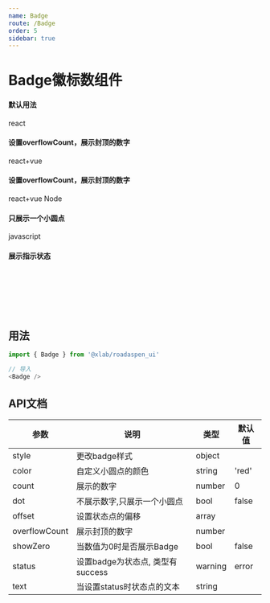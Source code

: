 ```yaml
---
name: Badge
route: /Badge
order: 5
sidebar: true
---
```



# Badge徽标数组件

#### 默认用法
<Playground>
    <Badge count={99}>react</Badge>
</Playground>

#### 设置overflowCount，展示封顶的数字
<Playground>
    <Badge count={129} overflowCount={99}>react+vue</Badge>
</Playground>

#### 设置overflowCount，展示封顶的数字
<Playground>
    <Badge count={129} overflowCount={99}>react+vue</Badge><span style={{marginLeft:"60px"}}></span>
    <Badge count={129} overflowCount={99} style={{backgroundColor: 'green'}}>Node</Badge>
</Playground>

#### 只展示一个小圆点
<Playground>
    <Badge count={1} dot>javascript</Badge>
</Playground>

#### 展示指示状态
<Playground>
    <Badge status="success"></Badge>
    <Badge status="warning"></Badge>
    <Badge status="error"></Badge>
    <Badge status="processing"></Badge>
    <br /><br />
    <Badge status="success" text="成功"></Badge><br />
    <Badge status="error" text="错误"></Badge><br />
    <Badge status="processing" text="进行中"></Badge><br />
    <Badge status="warning" text="警告"></Badge>
</Playground>

## 用法

``` js
import { Badge } from '@xlab/roadaspen_ui'

// 导入
<Badge />
```


## API文档
|  参数  |  说明  |  类型  |  默认值  |
|  ---   |  ---  |  ---  |  ---  |
|  style |  更改badge样式  |  object  |  |
|  color |  自定义小圆点的颜色  |  string  |  'red'  |
|  count |  展示的数字  |  number  |  0  |
|  dot |  不展示数字,只展示一个小圆点  |  bool  |  false  |
|  offset |  设置状态点的偏移  |  array  |    |
|  overflowCount |  展示封顶的数字  |  number  |    |
|  showZero |  当数值为0时是否展示Badge  |  bool  |  false  |
|  status |  设置badge为状态点, 类型有success|warning|error|default|processing  |  string  |  'default'  |
|  text |  当设置status时状态点的文本  |  string  |    |